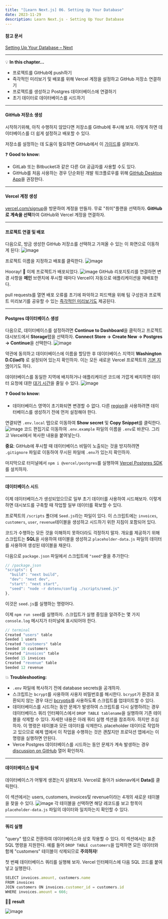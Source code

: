 ```yaml
---
title: "[Learn Next.js] 06. Setting Up Your Database"
date: 2023-11-29
description: Learn Next.js - Setting Up Your Database
---
```


#### 참고 문서

[Setting Up Your Database – Next](https://nextjs.org/learn/dashboard-app/setting-up-your-database)

---

💡 **In this chapter…**

- 프로젝트를 GitHub에 push하기
- 즉각적인 미리보기 및 배포를 위해 Vercel 계정을 설정하고 GitHub 저장소 연결하기
- 프로젝트를 생성하고 Postgres 데이터베이스에 연결하기
- 초기 데이터로 데이터베이스를 시드하기

---

#### GitHub 저장소 생성

시작하기위해, 아직 수행하지 않았다면 저장소를 Github에 푸시해 보자. 이렇게 하면 데이터베이스를 더 쉽게 설정하고 배포할 수 있다.

저장소를 설정하는 데 도움이 필요하면 GitHub에서 이 [가이드](https://help.github.com/en/github/getting-started-with-github/create-a-repo)를 살펴보자.

❓ **Good to know:**

- GitLab 또는 Bitbucket과 같은 다른 Git 공급자를 사용할 수도 있다.
- GitHub를 처음 사용하는 경우 단순화된 개발 워크플로우를 위해 [GitHub Desktop App](https://desktop.github.com/)을 권장한다.

---

#### Vercel 계정 생성

[vercel.com/signup](http://vercel.com/signup%EC%9D%84)을 방문하여 계정을 만들자. 무료 "취미"플랜을 선택하자. **GitHub로 계속을 선택**하여 GitHub와 Vercel 계정을 연결하자.

---

#### 프로젝트 연결 및 배포

다음으로, 방금 생성한 GitHub 저장소를 선택하고 가져올 수 있는 이 화면으로 이동하게 된다:
![image](https://github.com/tamoimi/tami-dev-blog/assets/100749520/478028ef-5662-4235-89c9-da0803771f77)

프로젝트 이름을 지정하고 배포를 클릭한다.
![image](https://github.com/tamoimi/tami-dev-blog/assets/100749520/25296a41-7b96-4c0f-979c-4c48ead6d6f7)

Hooray! 🎉 이제 프로젝트가 배포되었다.
![image](https://github.com/tamoimi/tami-dev-blog/assets/100749520/35f240d0-0b7e-4b44-891e-fb76b557382f)
GitHub 리포지토리를 연결하면 변경 사항을 **메인** 브랜치에 푸시할 때마다 Vercel이 자동으로 애플리케이션을 재배포한다.

pull requests를 열면 배포 오류를 초기에 파악하고 피드백을 위해 팀 구성원과 프로젝트 미리보기를 공유할 수 있는 [즉각적인 미리보기도](https://vercel.com/docs/deployments/preview-deployments#preview-urls) 제공된다.

---

#### Postgres 데이터베이스 생성

다음으로, 데이터베이스를 설정하려면 **Continue to Dashboard**을 클릭하고 프로젝트 대시보드에서 **Storage**탭을 선택하자. **Connect Store →** **Create New → Postgres → Continue**을 선택한다.
![image](https://github.com/tamoimi/tami-dev-blog/assets/100749520/1226c804-88e9-412f-b626-bd65bb32c7ba)

약관에 동의하고 데이터베이스에 이름을 할당한 후 데이터베이스 지역이 **Washington D.C(iad1)** 로 설정되어 있는지 확인하자. 이는 모든 새로운 Vercel 프로젝트의 [기본 지역](https://vercel.com/docs/functions/serverless-functions/regions#select-a-default-serverless-region)이기도 하다.

데이터베이스를 동일한 지역에 배치하거나 애플리케이션 코드에 가깝게 배치하면 데이터 요청에 대한 [대기 시간](https://developer.mozilla.org/en-US/docs/Web/Performance/Understanding_latency)을 줄일 수 있다.
![image](https://github.com/tamoimi/tami-dev-blog/assets/100749520/6aff92c6-5c6c-40da-b52f-cd43af26cd62)

❓ **Good to know:**

- 데이터베이스 영역이 초기화되면 변경할 수 없다. 다른 [region](https://vercel.com/docs/storage/vercel-postgres/limits#supported-regions)을 사용하려면 데이터베이스를 생성하기 전에 먼저 설정해야 한다.

연결되면 `.env.local` 탭으로 이동하여 **Show secret** 및 **Copy Snippet**를 클릭한다.
![image](https://github.com/tamoimi/tami-dev-blog/assets/100749520/0cca370e-4ac1-416f-8d01-3b95f7e5c417)
코드 편집기로 이동하여 `.env.example` 파일의 이름을 `.env`로 바꾼다. 그리고 Vercel에서 복사한 내용을 붙여넣는다.

**중요**: GitHub에 푸시할 때 데이터베이스 비밀이 노출되는 것을 방지하려면 `.gitignore` 파일로 이동하여 무시된 파일에 `.env`가 있는지 확인하자.

마지막으로 터미널에서 `npm i @vercel/postgres`를 실행하여 [Vercel Postgres SDK](https://vercel.com/docs/storage/vercel-postgres/sdk)를 설치하자.

---

#### 데이터베이스 시드

이제 데이터베이스가 생성되었으므로 일부 초기 데이터를 사용하여 시드해보자. 이렇게 하면 대시보드를 구축할 때 작업할 일부 데이터를 확보할 수 있다.

프로젝트의 `/scripts` 폴더에 `Seed.js`라는 파일이 있다. 이 스크립트에는 `invoices`, `customers`, `user`, `revenue`테이블을 생성하고 시드하기 위한 지침이 포함되어 있다.

코드가 수행하는 모든 것을 이해하지 못하더라도 걱정하지 말자. 개요를 제공하기 위해 스크립트는 **SQL**을 사용하여 테이블을 생성하고 `placeholder-data.js` 파일의 데이터를 사용하여 생성된 테이블을 채운다.

다음으로 `package.json` 파일에서 스크립트에 `"seed"`줄을 추가한다:

```jsx
// /package.json
"scripts": {
  "build": "next build",
  "dev": "next dev",
  "start": "next start",
  "seed": "node -r dotenv/config ./scripts/seed.js"
},
```

이것은 `seed.js`를 실행하는 명령어다.

이제 `npm run seed`를 실행하자. 스크립트가 실행 중임을 알려주는 몇 가지 `console.log` 메시지가 터미널에 표시되어야 한다.

```jsx
// terminal
Created "users" table
Seeded 1 users
Created "customers" table
Seeded 10 customers
Created "invoices" table
Seeded 15 invoices
Created "revenue" table
Seeded 12 revenue
```

💥 **Troubleshooting:**

- `.env` 파일에 복사하기 전에 database secrets을 공개하자.
- 스크립트는 `bcrypt`를 사용하여 사용자 비밀번호를 해시한다. `bcrypt`가 환경과 호환되지 않는 경우 대신 [bcryptjs](https://www.npmjs.com/package/bcryptjs)를 사용하도록 스크립트를 업데이트할 수 있다.
- 데이터베이스를 시드하는 동안 문제가 발생하여 스크립트를 다시 실행하려는 경우 데이터베이스 쿼리 인터페이스에서 `DROP TABLE tablename`을 실행하여 기존 테이블을 삭제할 수 있다. 자세한 내용은 아래 쿼리 실행 섹션을 참조하자. 하지만 조심하자. 이 명령은 테이블과 모든 데이터를 삭제한다. placeholder 데이터로 작업하고 있으므로 예제 앱에서 이 작업을 수행하는 것은 괜찮지만 프로덕션 앱에서는 이 명령을 실행하면 안된다.
- Verce Postgres 데이터베이스를 시드하는 동안 문제가 계속 발생하는 경우 [discussion on GitHub](https://github.com/vercel/next-learn/issues) 열어 확인하자.

---

#### 데이터베이스 탐색

데이터베이스가 어떻게 생겼는지 살펴보자. Vercel로 돌아가 sidenav에서 **Data**를 클릭한다.

이 섹션에서는 users, customers, invoices및 revenue이라는 4개의 새로운 테이블을 찾을 수 있다.
![image](https://github.com/tamoimi/tami-dev-blog/assets/100749520/3d6df1c2-a3fd-475c-9903-7cb0d372c4b6)
각 테이블을 선택하면 해당 레코드를 보고 항목이 `placeholder-data.js` 파일의 데이터와 일치하는지 확인할 수 있다.

---

#### 쿼리 실행

"query" 탭으로 전환하여 데이터베이스와 상호 작용할 수 있다. 이 섹션에서는 표준 SQL 명령을 지원한다. 예를 들어 `DROP TABLE customers`을 입력하면 모든 데이터와 함께 "customers" 테이블이 삭제되므로 **주의하자**!

첫 번째 데이터베이스 쿼리를 실행해 보자. Vercel 인터페이스에 다음 SQL 코드를 붙여넣고 실행한다.

```jsx
SELECT invoices.amount, customers.name
FROM invoices
JOIN customers ON invoices.customer_id = customers.id
WHERE invoices.amount = 666;
```

🐱‍🏍 **result**

![image](https://github.com/tamoimi/tami-dev-blog/assets/100749520/87589ccc-f0f5-4260-be9a-7841b3f4b2b0)
